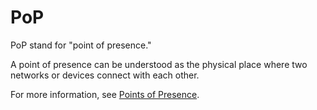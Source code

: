 
# PoP

PoP stand for "point of presence."

A point of presence can be understood as the physical place where two networks or devices connect with each other.

For more information, see [Points of Presence](https://blog.stackpath.com/point-of-presence/).
